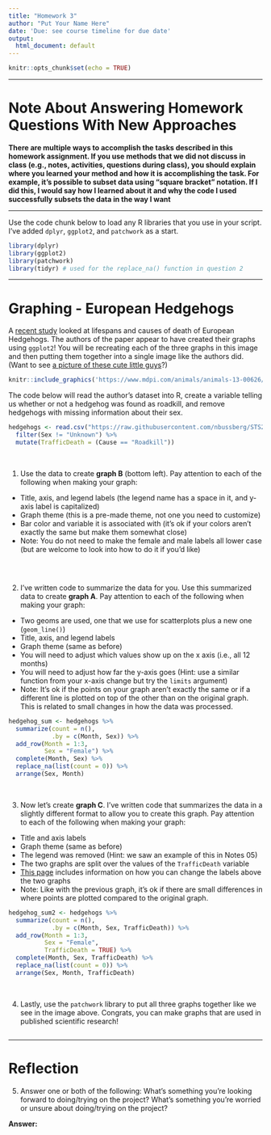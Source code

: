 ```yaml
---
title: "Homework 3"
author: "Put Your Name Here"
date: 'Due: see course timeline for due date'
output:
  html_document: default
---
```


```r
knitr::opts_chunk$set(echo = TRUE)
```

---

# Note About Answering Homework Questions With New Approaches

**There are multiple ways to accomplish the tasks described in this homework assignment. If you use methods that we did not discuss in class (e.g., notes, activities, questions during class), you should explain where you learned your method and how it is accomplishing the task. For example, it's possible to subset data using "square bracket" notation. If I did this, I would say how I learned about it and why the code I used successfully subsets the data in the way I want**

---

Use the code chunk below to load any R libraries that you use in your script. I've added `dplyr`, `ggplot2`, and `patchwork` as a start.

```r
library(dplyr)
library(ggplot2)
library(patchwork)
library(tidyr) # used for the replace_na() function in question 2
```

---

# Graphing - European Hedgehogs

A [recent study](https://www.mdpi.com/2076-2615/13/4/626#) looked at lifespans and causes of death of European Hedgehogs. The authors of the paper appear to have created their graphs using `ggplot2`! You will be recreating each of the three graphs in this image and then putting them together into a single image like the authors did. (Want to see [a picture of these cute little guys](https://en.wikipedia.org/wiki/European_hedgehog#/media/File:Erinaceus_europaeus_LC0119.jpg)?)

```r
knitr::include_graphics('https://www.mdpi.com/animals/animals-13-00626/article_deploy/html/images/animals-13-00626-g003-550.jpg')
```

The code below will read the author's dataset into R, create a variable telling us whether or not a hedgehog was found as roadkill, and remove hedgehogs with missing information about their sex. 

```r
hedgehogs <- read.csv("https://raw.githubusercontent.com/nbussberg/STS2300-Fall2024/refs/heads/main/Data/hedgehogs.csv") %>%
  filter(Sex != "Unknown") %>%
  mutate(TrafficDeath = (Cause == "Roadkill"))
```

<br>


1. Use the data to create **graph B** (bottom left). Pay attention to each of the following when making your graph:

  - Title, axis, and legend labels (the legend name has a space in it, and y-axis label is capitalized)
  - Graph theme (this is a pre-made theme, not one you need to customize)
  - Bar color and variable it is associated with (it's ok if your colors aren't exactly the same but make them somewhat close)
  - Note: You do not need to make the female and male labels all lower case (but are welcome to look into how to do it if you'd like)

```r


```


<br>


2. I've written code to summarize the data for you. Use this summarized data to create **graph A**. Pay attention to each of the following when making your graph:

  - Two geoms are used, one that we use for scatterplots plus a new one (`geom_line()`)
  - Title, axis, and legend labels
  - Graph theme (same as before)
  - You will need to adjust which values show up on the x axis (i.e., all 12 months)
  - You will need to adjust how far the y-axis goes (Hint: use a similar function from your x-axis change but try the `limits` argument)
  - Note: It's ok if the points on your graph aren't exactly the same or if a different line is plotted on top of the other than on the original graph. This is related to small changes in how the data was processed.
  
```r
hedgehog_sum <- hedgehogs %>%
  summarize(count = n(), 
            .by = c(Month, Sex)) %>%
  add_row(Month = 1:3, 
          Sex = "Female") %>%
  complete(Month, Sex) %>% 
  replace_na(list(count = 0)) %>%
  arrange(Sex, Month)


```


<br>


3. Now let's create **graph C**. I've written code that summarizes the data in a slightly different format to allow you to create this graph. Pay attention to each of the following when making your graph:

  - Title and axis labels
  - Graph theme (same as before)
  - The legend was removed (Hint: we saw an example of this in Notes 05)
  - The two graphs are split over the values of the `TrafficDeath` variable
  - [This page](https://r-graphics.org/recipe-facet-label-text) includes information on how you can change the labels above the two graphs
  - Note: Like with the previous graph, it's ok if there are small differences in where points are plotted compared to the original graph.
  
```r
hedgehog_sum2 <- hedgehogs %>%
  summarize(count = n(), 
            .by = c(Month, Sex, TrafficDeath)) %>%
  add_row(Month = 1:3, 
          Sex = "Female", 
          TrafficDeath = TRUE) %>%
  complete(Month, Sex, TrafficDeath) %>% 
  replace_na(list(count = 0)) %>%
  arrange(Sex, Month, TrafficDeath)


```


<br>


4. Lastly, use the `patchwork` library to put all three graphs together like we see in the image above. Congrats, you can make graphs that are used in published scientific research!

```r

```


---

# Reflection

5. Answer one or both of the following: What's something you're looking forward to doing/trying on the project? What's something you're worried or unsure about doing/trying on the project?

**Answer:**